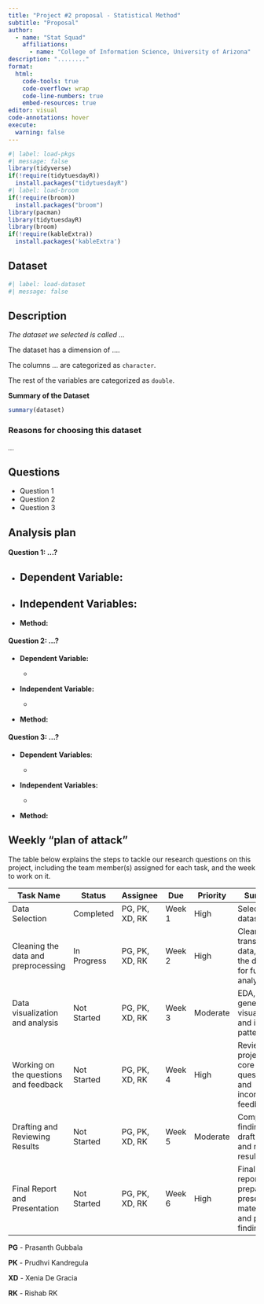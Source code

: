 ```yaml
---
title: "Project #2 proposal - Statistical Method"
subtitle: "Proposal"
author: 
  - name: "Stat Squad"
    affiliations:
      - name: "College of Information Science, University of Arizona"
description: "........"
format:
  html:
    code-tools: true
    code-overflow: wrap
    code-line-numbers: true
    embed-resources: true
editor: visual
code-annotations: hover
execute:
  warning: false
---
```


```r
#| label: load-pkgs
#| message: false
library(tidyverse)
if(!require(tidytuesdayR))
  install.packages("tidytuesdayR")
#| label: load-broom
if(!require(broom))
  install.packages("broom")
library(pacman)
library(tidytuesdayR)
library(broom)
if(!require(kableExtra))
  install.packages('kableExtra')

```

## Dataset

```r
#| label: load-dataset
#| message: false

```
## Description

*The dataset we selected is called ... *

The dataset has a dimension of ....

The columns ... are categorized as `character`.

The rest of the variables are categorized as `double`.

**Summary of the  Dataset**

```r

summary(dataset)

```

### Reasons for choosing this dataset

*...*

## Questions

-   Question 1
-   Question 2
-   Question 3

## Analysis plan

#### Question 1: ...?

-   **Dependent Variable**:
    -   
-   **Independent Variables:**
    -   
-   **Method:** 

#### Question 2: ...?

-   **Dependent Variable:**

    -   

-   **Independent Variable:**

    -   

-   **Method:** 

#### Question 3: ...?

-   **Dependent** **Variables**:

    -   

-   **Independent Variables:**

    -   

-   **Method:** 

## Weekly "plan of attack"

The table below explains the steps to tackle our research questions on this project, including the team member(s) assigned for each task, and the week to work on it.

| Task Name                             | Status      | Assignee   | Due    | Priority | Summary                                                                |
|------------|------------|------------|------------|------------|------------|
| Data Selection                        | Completed   | PG, PK, XD, RK  | Week 1 | High     | Select the dataset.                                                    |
| Cleaning the data and preprocessing   | In Progress | PG, PK, XD, RK  | Week 2 | High     | Clean and transform data, prepare the dataset for further analysis.    |
| Data visualization and analysis       | Not Started | PG, PK, XD, RK  | Week 3 | Moderate | EDA, generate visualizations and identify patterns                     |
| Working on the questions and feedback | Not Started | PG, PK, XD, RK  | Week 4 | High     | Review the project’s core questions, and incorporate feedback          |
| Drafting and Reviewing Results        | Not Started | PG, PK, XD, RK  | Week 5 | Moderate | Compile findings, draft report, and review results.                    |
| Final Report and Presentation         | Not Started | PG, PK, XD, RK  | Week 6 | High     | Finalize report, prepare presentation materials, and present findings. |

**PG** - Prasanth Gubbala

**PK** - Prudhvi Kandregula

**XD** - Xenia De Gracia

**RK** - Rishab RK
